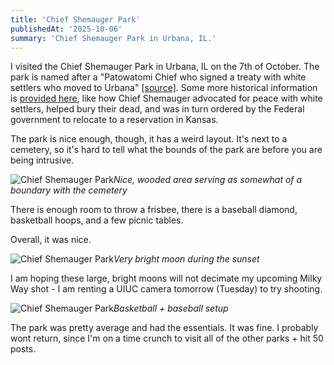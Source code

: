```yaml
---
title: 'Chief Shemauger Park'
publishedAt: '2025-10-06'
summary: 'Chief Shemauger Park in Urbana, IL.'
---
```


I visited the Chief Shemauger Park in Urbana, IL on the 7th of October. The park is named after a "Patowatomi Chief who signed a treaty with white settlers who moved to Urbana" [[source]](https://www.urbanaparks.org/location/chief-shemauger-park). Some more historical information is [provided here](https://www.urbanaparks.org/news/learn-more-about-chief-shemauger), like how Chief Shemauger advocated for peace with white settlers, helped bury their dead, and was in turn ordered by the Federal government to relocate to a reservation in Kansas.

The park is nice enough, though, it has a weird layout. It's next to a cemetery, so it's hard to tell what the bounds of the park are before you are being intrusive.

![Chief Shemauger Park](/chief_shemauger_park/chief-shemauger-park-1.jpeg)*Nice, wooded area serving as somewhat of a boundary with the cemetery*

There is enough room to throw a frisbee, there is a baseball diamond, basketball hoops, and a few picnic tables.

Overall, it was nice.

![Chief Shemauger Park](/chief_shemauger_park/chief-shemauger-park-2.jpeg)*Very bright moon during the sunset*

I am hoping these large, bright moons will not decimate my upcoming Milky Way shot - I am renting a UIUC camera tomorrow (Tuesday) to try shooting.

![Chief Shemauger Park](/chief_shemauger_park/chief-shemauger-park-3.jpeg)*Basketball + baseball setup*

The park was pretty average and had the essentials. It was fine. I probably wont return, since I'm on a time crunch to visit all of the other parks + hit 50 posts.